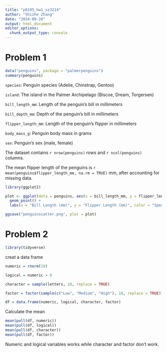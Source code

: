 ```yaml
---
title: "p8105_hw1_sz3214"
author: "Shizhe Zhang"
date: "2024-09-20"
output: html_document
editor_options: 
  chunk_output_type: console
---
```


# Problem 1

```r

data("penguins", package = "palmerpenguins")
summary(penguins)

```

`species`: Penguin species (Adelie, Chinstrap, Gentoo)

`island`: The island in the Palmer Archipelago (Biscoe, Dream, Torgersen)

`bill_length_mm`: Length of the penguin's bill in millimeters

`bill_depth_mm`: Depth of the penguin's bill in millimeters

`flipper_length_mm`: Length of the penguin's flipper in millimeters

`body_mass_g`: Penguin body mass in grams

`sex`: Penguin's sex (male, female)

The dataset contains `r nrow(penguins)` rows and `r ncol(penguins)` columns.

The mean flipper length of the penguins is `r mean(penguins$flipper_length_mm, na.rm = TRUE)` mm, after accounting for missing data.


```r
library(ggplot2)
```


```r

plot <- ggplot(data = penguins, aes(x = bill_length_mm, y = flipper_length_mm, color = species)) +
  geom_point() + 
  labs(x = "Bill Length (mm)", y = "Flipper Length (mm)", color = "Species")

ggsave("penguinscatter.png", plot = plot)

```



# Problem 2

```r
library(tidyverse)
```

creat a data frame

```r

numeric = rnorm(10)

logical = numeric > 0

character = sample(letters, 10, replace = TRUE)

factor = factor(sample(c("Low", "Medium", "High"), 10, replace = TRUE))

df = data.frame(numeric, logical, character, factor)

```

Calculate the mean

```r
mean(pull(df, numeric))
mean(pull(df, logical))
mean(pull(df, character))
mean(pull(df, factor))
```

Numeric and logical variables works while character and factor don't work.




